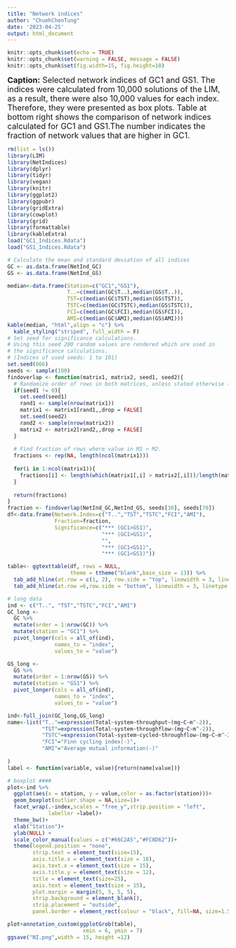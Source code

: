---
title: "Network indices"
author: "ChuehChenTung"
date: '2023-04-25'
output: html_document
---
```{r setup, include=FALSE}
knitr::opts_chunk$set(echo = TRUE)
knitr::opts_chunk$set(warning = FALSE, message = FALSE) 
knitr::opts_chunk$set(fig.width=15, fig.height=10) 
```

<font size="4"> 
**Caption:**
Selected network indices of GC1 and GS1. The indices were calculated from 10,000 solutions of the LIM, as a result, there were also 10,000 values for each index. Therefore, they were presented as box plots. Table at bottom right shows the comparison of network indices calculated for GC1 and GS1.The number indicates the fraction of network values that are higher in GC1.

</font>

```{r}
rm(list = ls())
library(LIM)
library(NetIndices)
library(dplyr)
library(tidyr)
library(vegan)
library(knitr)
library(ggplot2)
library(ggpubr)
library(gridExtra)
library(cowplot)
library(grid)
library(formattable)
library(kableExtra)
load("GC1_Indices.Rdata")
load("GS1_Indices.Rdata")

# Calculate the mean and standard deviation of all indices
GC <- as.data.frame(NetInd_GC)
GS <- as.data.frame(NetInd_GS)

median<-data.frame(Station=c("GC1","GS1"),
                   T..=c(median(GC$T..),median(GS$T..)),
                   TST=c(median(GC$TST),median(GS$TST)),
                   TSTC=c(median(GC$TSTC),median(GS$TSTC)),
                   FCI=c(median(GC$FCI),median(GS$FCI)),
                   AMI=c(median(GC$AMI),median(GS$AMI)))
kable(median, "html",align = "c") %>% 
  kable_styling("striped", full_width = F) 
# Set seed for significance calculations. 
# Using this seed 200 random values are rendered which are used in
# the significance calculations.
# (Indices of used seeds: 1 to 101)
set.seed(666)
seeds <- sample(100)
findoverlap <- function(matrix1, matrix2, seed1, seed2){
  # Randomize order of rows in both matrices, unless stated otherwise (seed1 = 0)
  if(seed1 != 0){
    set.seed(seed1)
    rand1 <- sample(nrow(matrix1))
    matrix1 <- matrix1[rand1,,drop = FALSE]
    set.seed(seed2)
    rand2 <- sample(nrow(matrix2))
    matrix2 <- matrix2[rand2,,drop = FALSE]
  }
  
  # Find fraction of rows where value in M1 > M2.
  fractions <- rep(NA, length(ncol(matrix1)))
  
  for(i in 1:ncol(matrix1)){
    fractions[i] <- length(which(matrix1[,i] > matrix2[,i]))/length(matrix1[,i])
  }
  
  return(fractions)
}
fraction <- findoverlap(NetInd_GC,NetInd_GS, seeds[30], seeds[70])
df<-data.frame(Network.Index=c("T..","TST","TSTC","FCI","AMI"),
               Fraction=fraction,
               Significance=c("*** (GC1>GS1)",
                              "*** (GC1>GS1)",
                              "",
                              "*** (GC1<GS1)",
                              "*** (GC1<GS1)"))

table<- ggtexttable(df, rows = NULL,
                    theme = ttheme("blank",base_size = 13)) %>% 
  tab_add_hline(at.row = c(1, 2), row.side = "top", linewidth = 3, linetype = 1) %>% 
  tab_add_hline(at.row =6,row.side = "bottom", linewidth = 3, linetype = 1)

# long data
ind <- c("T..", "TST","TSTC","FCI","AMI")
GC_long <-
  GC %>% 
  mutate(order = 1:nrow(GC)) %>% 
  mutate(station = "GC1") %>% 
  pivot_longer(cols = all_of(ind),
               names_to = "index",
               values_to = "value")

GS_long <-
  GS %>% 
  mutate(order = 1:nrow(GS)) %>% 
  mutate(station = "GS1") %>% 
  pivot_longer(cols = all_of(ind),
               names_to = "index",
               values_to = "value")

ind<-full_join(GC_long,GS_long)
name<-list("T.."=expression(Total~system~throughput~(mg~C~m^-2)),
           "TST"=expression(Total~system~throughflow~(mg~C~m^-2)),
           "TSTC"=expression(Total~system~cycled~throughflow~(mg~C~m^-2)),
           "FCI"="Finn cycling index(-)",
           "AMI"="Average mutual information(-)"
  
)
label <- function(variable, value){return(name[value])}

# boxplot ####
plot<-ind %>%
  ggplot(aes(x = station, y = value,color = as.factor(station)))+
  geom_boxplot(outlier.shape = NA,size=1)+
  facet_wrap(.~index,scales = "free_y",strip.position = "left",
             labeller =label)+
  theme_bw()+
  xlab("Station")+
  ylab(NULL) +
  scale_color_manual(values = c("#66C2A5","#FC8D62"))+
  theme(legend.position = "none",
        strip.text = element_text(size=15),
        axis.title.x = element_text(size = 18),
        axis.text.x = element_text(size = 15),
        axis.title.y = element_text(size = 12),
        title = element_text(size=25),
        axis.text = element_text(size = 15),
        plot.margin = margin(5, 5, 5, 5),
        strip.background = element_blank(),
        strip.placement = "outside",
        panel.border = element_rect(colour = "black", fill=NA, size=1.5))

plot+annotation_custom(ggplotGrob(table),
                        xmin = 6, ymin = 7)
ggsave("NI.png",width = 15, height =12)
```